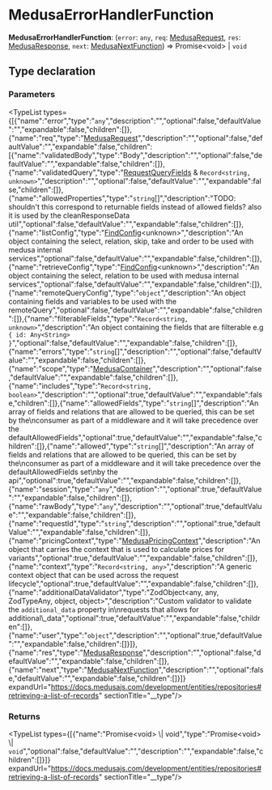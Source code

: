 
# MedusaErrorHandlerFunction

 **MedusaErrorHandlerFunction**: (`error`: `any`, `req`: [MedusaRequest](../../interfaces/medusa.MedusaRequest/page.mdx), `res`: [MedusaResponse](../medusa.MedusaResponse/page.mdx), `next`: [MedusaNextFunction](../medusa.MedusaNextFunction/page.mdx)) => Promise&#60;void&#62; \| `void`

## Type declaration

### Parameters

<TypeList types={[{"name":"error","type":"`any`","description":"","optional":false,"defaultValue":"","expandable":false,"children":[]},{"name":"req","type":"[MedusaRequest](../../interfaces/medusa.MedusaRequest/page.mdx)","description":"","optional":false,"defaultValue":"","expandable":false,"children":[{"name":"validatedBody","type":"Body","description":"","optional":false,"defaultValue":"","expandable":false,"children":[]},{"name":"validatedQuery","type":"[RequestQueryFields](../../interfaces/medusa.RequestQueryFields/page.mdx) & `Record<string, unknown>`","description":"","optional":false,"defaultValue":"","expandable":false,"children":[]},{"name":"allowedProperties","type":"`string`[]","description":"TODO: shouldn't this correspond to returnable fields instead of allowed fields? also it is used by the cleanResponseData util","optional":false,"defaultValue":"","expandable":false,"children":[]},{"name":"listConfig","type":"[FindConfig](../../interfaces/medusa.FindConfig/page.mdx)&#60;unknown&#62;","description":"An object containing the select, relation, skip, take and order to be used with medusa internal services","optional":false,"defaultValue":"","expandable":false,"children":[]},{"name":"retrieveConfig","type":"[FindConfig](../../interfaces/medusa.FindConfig/page.mdx)&#60;unknown&#62;","description":"An object containing the select, relation to be used with medusa internal services","optional":false,"defaultValue":"","expandable":false,"children":[]},{"name":"remoteQueryConfig","type":"`object`","description":"An object containing fields and variables to be used with the remoteQuery","optional":false,"defaultValue":"","expandable":false,"children":[]},{"name":"filterableFields","type":"`Record<string, unknown>`","description":"An object containing the fields that are filterable e.g `{ id: Any<String> }`","optional":false,"defaultValue":"","expandable":false,"children":[]},{"name":"errors","type":"`string`[]","description":"","optional":false,"defaultValue":"","expandable":false,"children":[]},{"name":"scope","type":"[MedusaContainer](../medusa.MedusaContainer-1/page.mdx)","description":"","optional":false,"defaultValue":"","expandable":false,"children":[]},{"name":"includes","type":"`Record<string, boolean>`","description":"","optional":true,"defaultValue":"","expandable":false,"children":[]},{"name":"allowedFields","type":"`string`[]","description":"An array of fields and relations that are allowed to be queried, this can be set by the\nconsumer as part of a middleware and it will take precedence over the defaultAllowedFields","optional":true,"defaultValue":"","expandable":false,"children":[]},{"name":"allowed","type":"`string`[]","description":"An array of fields and relations that are allowed to be queried, this can be set by the\nconsumer as part of a middleware and it will take precedence over the defaultAllowedFields set\nby the api","optional":true,"defaultValue":"","expandable":false,"children":[]},{"name":"session","type":"`any`","description":"","optional":true,"defaultValue":"","expandable":false,"children":[]},{"name":"rawBody","type":"`any`","description":"","optional":true,"defaultValue":"","expandable":false,"children":[]},{"name":"requestId","type":"`string`","description":"","optional":true,"defaultValue":"","expandable":false,"children":[]},{"name":"pricingContext","type":"[MedusaPricingContext](../medusa.MedusaPricingContext/page.mdx)","description":"An object that carries the context that is used to calculate prices for variants","optional":true,"defaultValue":"","expandable":false,"children":[]},{"name":"context","type":"`Record<string, any>`","description":"A generic context object that can be used across the request lifecycle","optional":true,"defaultValue":"","expandable":false,"children":[]},{"name":"additionalDataValidator","type":"ZodObject&#60;any, any, ZodTypeAny, object, object&#62;","description":"Custom validator to validate the `additional_data` property in\nrequests that allows for additional\\_data","optional":true,"defaultValue":"","expandable":false,"children":[]},{"name":"user","type":"`object`","description":"","optional":true,"defaultValue":"","expandable":false,"children":[]}]},{"name":"res","type":"[MedusaResponse](../medusa.MedusaResponse/page.mdx)","description":"","optional":false,"defaultValue":"","expandable":false,"children":[]},{"name":"next","type":"[MedusaNextFunction](../medusa.MedusaNextFunction/page.mdx)","description":"","optional":false,"defaultValue":"","expandable":false,"children":[]}]} expandUrl="https://docs.medusajs.com/development/entities/repositories#retrieving-a-list-of-records" sectionTitle="__type"/>

### Returns

<TypeList types={[{"name":"Promise&#60;void&#62; \\| void","type":"Promise&#60;void&#62; \\| `void`","optional":false,"defaultValue":"","description":"","expandable":false,"children":[]}]} expandUrl="https://docs.medusajs.com/development/entities/repositories#retrieving-a-list-of-records" sectionTitle="__type"/>
